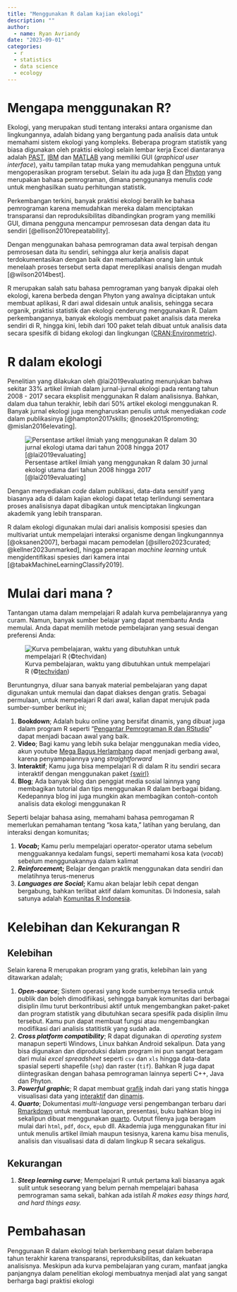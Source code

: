 ---
title: "Menggunakan R dalam kajian ekologi"
description: ""
author:
  - name: Ryan Avriandy
date: "2023-09-01"
categories:
  - r
  - statistics
  - data science
  - ecology
---

# Mengapa menggunakan R?

Ekologi, yang merupakan studi tentang interaksi antara organisme dan lingkungannya, adalah bidang yang bergantung pada analisis data untuk memahami sistem ekologi yang kompleks. Beberapa program statistik yang biasa digunakan oleh praktisi ekologi selain lembar kerja Excel diantaranya adalah [PAST](https://past.en.lo4d.com/windows), [IBM](https://www.ibm.com/products/spss-statistics) dan [MATLAB](https://www.mathworks.com/products/matlab.html) yang memiliki GUI (*graphical user interface*), yaitu tampilan tatap muka yang memudahkan pengguna untuk mengoperasikan program tersebut. Selain itu ada juga [R](https://www.r-project.org/) dan [Phyton](https://www.python.org/downloads/) yang merupakan bahasa pemrograman, dimana penggunanya menulis *code* untuk menghasilkan suatu perhitungan statistik.

Perkembangan terkini, banyak praktisi ekologi beralih ke bahasa pemrograman karena memudahkan mereka dalam menciptakan transparansi dan reproduksibilitas dibandingkan program yang memiliki GUI, dimana pengguna mencampur pemrosesan data dengan data itu sendiri [@ellison2010repeatability].

Dengan menggunakan bahasa pemrograman data awal terpisah dengan pemrosesan data itu sendiri, sehingga alur kerja analisis dapat terdokumentasikan dengan baik dan memudahkan orang lain untuk menelaah proses tersebut serta dapat mereplikasi analisis dengan mudah [@wilson2014best].

R merupakan salah satu bahasa pemrograman yang banyak dipakai oleh ekologi, karena berbeda dengan Phyton yang awalnya diciptakan untuk membuat aplikasi, R dari awal didesain untuk analisis, sehingga secara organik, praktisi statistik dan ekologi cenderung menggunakan R. Dalam perkembangannya, banyak ekologis membuat paket analisis data mereka sendiri di R, hingga kini, lebih dari 100 paket telah dibuat untuk analisis data secara spesifik di bidang ekologi dan lingkungan ([CRAN:Environmetric](https://cran.r-project.org/web/views/Environmetrics.html)).

# R dalam ekologi

Penelitian yang dilakukan oleh @lai2019evaluating menunjukan bahwa sekitar 33% artikel ilmiah dalam jurnal-jurnal ekologi pada rentang tahun 2008 - 2017 secara eksplisit menggunakan R dalam analisisnya. Bahkan, dalam dua tahun terakhir, lebih dari 50% artikel ekologi menggunakan R. Banyak jurnal ekologi juga mengharuskan penulis untuk menyediakan *code* dalam publikasinya [@hampton2017skills; @nosek2015promoting; @mislan2016elevating].

![Persentase artikel ilmiah yang menggunakan R dalam 30 jurnal ekologi utama dari tahun 2008 hingga 2017 [@lai2019evaluating]](fig-0001.jpg)

Dengan menyediakan *code* dalam publikasi, data-data sensitif yang biasanya ada di dalam kajian ekologi dapat tetap terlindungi sementara proses analisisnya dapat dibagikan untuk menciptakan lingkungan akademik yang lebih transparan.

R dalam ekologi digunakan mulai dari analisis komposisi spesies dan multivariat untuk mempelajari interaksi organisme dengan lingkungannnya [@oksanen2007], berbagai macam pemodelan [@sillero2023curated; @kellner2023unmarked], hingga penerapan *machine learning* untuk mengidentifikasi spesies dari kamera intai [@tabakMachineLearningClassify2019].

# Mulai dari mana ?

Tantangan utama dalam mempelajari R adalah kurva pembelajarannya yang curam. Namun, banyak sumber belajar yang dapat membantu Anda memulai. Anda dapat memilih metode pembelajaran yang sesuai dengan preferensi Anda:

![Kurva pembelajaran, waktu yang dibutuhkan untuk mempelajari R (©[techvidan](https://techvidvan.com/tutorials/pros-and-cons-of-r/))](fig-0002.jpg)

Beruntungnya, diluar sana banyak material pembelajaran yang dapat digunakan untuk memulai dan dapat diakses dengan gratis. Sebagai permulaan, untuk mempelajari R dari awal, kalian dapat merujuk pada sumber-sumber berikut ini;

1.  **Bookdown**; Adalah buku online yang bersifat dinamis, yang dibuat juga dalam program R seperti "[Pengantar Pemrograman R dan RStudio](https://bookdown.org/aepstk/intror/)" dapat menjadi bacaan awal yang baik.
2.  **Video**; Bagi kamu yang lebih suka belajar menggunakan media video, akun youtube [Mega Bagus Herlambang](https://youtu.be/rcwlltbsl7k?si=x1XRVGY6Xkn2OSpv) dapat menjadi gerbang awal, karena penyampaiannya yang *straightforward*
3.  **Interaktif**; Kamu juga bisa mempelajari R di dalam R itu sendiri secara interaktif dengan menggunakan paket [{swirl}](https://swirlstats.com/)
4.  **Blog**; Ada banyak blog dan penggiat media sosial lainnya yang membagikan tutorial dan tips menggunakan R dalam berbagai bidang. Kedepannya blog ini juga mungkin akan membagikan contoh-contoh analisis data ekologi menggunakan R

Seperti belajar bahasa asing, memahami bahasa pemrogaman R memerlukan pemahaman tentang "kosa kata," latihan yang berulang, dan interaksi dengan komunitas;

1.  ***Vocab*****;** Kamu perlu mempelajari operator-operator utama sebelum mengguakannya kedalam fungsi, seperti memahami kosa kata (*vocab*) sebelum menggunakannya dalam kalimat
2.  ***Reinforcemen*****t;** Belajar dengan praktik menggunakan data sendiri dan melatihnya terus-menerus
3.  ***Languages are Social*****;** Kamu akan belajar lebih cepat dengan bergabung, bahkan terlibat aktif dalam komunitas. Di Indonesia, salah satunya adalah [Komunitas R Indonesia](https://www.meetup.com/r-indonesia/).

# Kelebihan dan Kekurangan R

## Kelebihan

Selain karena R merupakan program yang gratis, kelebihan lain yang ditawarkan adalah;

1.  ***Open-source***; Sistem operasi yang kode sumbernya tersedia untuk publik dan boleh dimodifiikasi, sehingga banyak komunitas dari berbagai disiplin ilmu turut berkontribusi aktif untuk mengembangkan paket-paket dan program statistik yang dibutuhkan secara spesifik pada disiplin ilmu tersebut. Kamu pun dapat membuat fungsi atau mengembangkan modifikasi dari analisis statitistik yang sudah ada.
2.  ***Cross platform compatibility***; R dapat digunakan di *operating system* manapun seperti Windows, Linux bahkan Android sekalipun. Data yang bisa digunakan dan diproduksi dalam program ini pun sangat beragam dari mulai *excel spreadsheet* seperti `csv` dan `xls` hingga data-data spasial seperti shapefile (`shp`) dan raster (`tif`). Bahkan R juga dapat diintegrasikan dengan bahasa pemrograman lainnya seperti C++, Java dan Phyton.
3.  ***Powerful graphic***; R dapat membuat [grafik](https://r-graph-gallery.com/index.html) indah dari yang statis hingga visualisasi data yang [interaktif](https://r-graph-gallery.com/interactive-charts.html) dan [dinamis](https://shiny.posit.co/).
4.  ***Quarto***; Dokumentasi *multi-language* versi pengembangan terbaru dari [Rmarkdown](https://rmarkdown.rstudio.com/) untuk membuat laporan, presentasi, buku bahkan blog ini sekalipun dibuat menggunakan [quarto](https://quarto.org/). Output filenya juga beragam mulai dari `html`, `pdf`, `docx`, `epub` dll. Akademia juga menggunakan fitur ini untuk menulis artikel ilmiah maupun tesisnya, karena kamu bisa menulis, analisis dan visualisasi data di dalam lingkup R secara sekaligus.

## Kekurangan

1.  ***Steep learning curve***; Mempelajari R untuk pertama kali biasanya agak sulit untuk seseorang yang belum pernah mempelajari bahasa pemrograman sama sekali, bahkan ada istilah *R makes easy things hard, and hard things easy.*

# Pembahasan

Penggunaan R dalam ekologi telah berkembang pesat dalam beberapa tahun terakhir karena transparansi, reproduksibilitas, dan kekuatan analisisnya. Meskipun ada kurva pembelajaran yang curam, manfaat jangka panjangnya dalam penelitian ekologi membuatnya menjadi alat yang sangat berharga bagi praktisi ekologi
